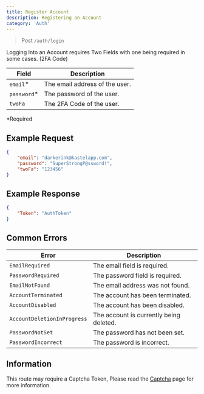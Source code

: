 ```yaml
---
title: Register Account
description: Registering an Account
category: 'Auth'
---
```


>Post `/auth/login`

Logging Into an Account requires Two Fields with one being required in some cases. (2FA Code)

| Field | Description |
| --- | --- |
| `email`* | The email address of the user. |
| `password`* | The password of the user. |
| `twoFa` | The 2FA Code of the user. |

*Required


## Example Request

```json
{
    "email": "darkerink@kastelapp.com",
    "password": "SuperStrongP@ssword!",
    "twoFa": "123456"
}
```

## Example Response

```json
{
    "Token": "AuthToken"
}
```

## Common Errors

| Error | Description |
| --- | --- |
| `EmailRequired` | The email field is required. |
| `PasswordRequired` | The password field is required. |
| `EmailNotFound` | The email address was not found. |
| `AccountTerminated` | The account has been terminated. |
| `AccountDisabled` | The account has been disabled. |
| `AccountDeletionInProgress` | The account is currently being deleted. |
| `PasswordNotSet` | The password has not been set. |
| `PasswordIncorrect` | The password is incorrect. |

## Information

This route may require a Captcha Token, Please read the [Captcha](/developers/captcha) page for more information.
